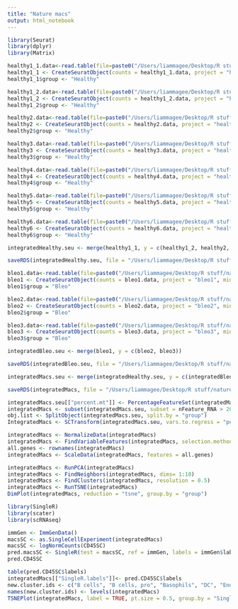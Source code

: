 ```yaml
---
title: "Nature macs"
output: html_notebook
---
```

```r
library(Seurat)
library(dplyr)
library(Matrix)
```

```r
healthy1_1.data<-read.table(file=paste0("/Users/liammagee/Desktop/R stuff/natureMacs/GSE111664_RAW/","GSM3036808_Control_1_1_Mouse_lung_digital_gene_expression_400.dge.txt"), sep="", row.names = 1, header = TRUE, as.is = TRUE)
healthy1_1 <- CreateSeuratObject(counts = healthy1_1.data, project = "healthy1_1", min.cells = 3, min.features = 200)
healthy1_1$group <- "Healthy"

healthy1_2.data<-read.table(file=paste0("/Users/liammagee/Desktop/R stuff/natureMacs/GSE111664_RAW/","GSM3036809_Control_1_2_Mouse_lung_digital_gene_expression_1500.dge.txt"),sep="", row.names = 1, header = TRUE, as.is = TRUE)
healthy1_2 <- CreateSeuratObject(counts = healthy1_2.data, project = "healthy1_2", min.cells = 3, min.features = 200)
healthy1_2$group <- "Healthy"

healthy2.data<-read.table(file=paste0("/Users/liammagee/Desktop/R stuff/natureMacs/GSE111664_RAW/","GSM3036810_Control_2_Mouse_lung_digital_gene_expression_4000.dge.txt"),sep="", row.names = 1, header = TRUE, as.is = TRUE)
healthy2 <- CreateSeuratObject(counts = healthy2.data, project = "healthy2", min.cells = 3, min.features = 200)
healthy2$group <- "Healthy"

healthy3.data<-read.table(file=paste0("/Users/liammagee/Desktop/R stuff/natureMacs/GSE111664_RAW/","GSM3036811_Control_3_Mouse_lung_digital_gene_expression_6000.dge.txt"),sep="", row.names = 1, header = TRUE, as.is = TRUE)
healthy3 <- CreateSeuratObject(counts = healthy3.data, project = "healthy3", min.cells = 3, min.features = 200)
healthy3$group <- "Healthy"

healthy4.data<-read.table(file=paste0("/Users/liammagee/Desktop/R stuff/natureMacs/GSE111664_RAW/","GSM3036812_Control_4_Mouse_lung_digital_gene_expression_4000.dge.txt"),sep="", row.names = 1, header = TRUE, as.is = TRUE)
healthy4 <- CreateSeuratObject(counts = healthy4.data, project = "healthy4", min.cells = 3, min.features = 200)
healthy4$group <- "Healthy"

healthy5.data<-read.table(file=paste0("/Users/liammagee/Desktop/R stuff/natureMacs/GSE111664_RAW/","GSM3036813_Control_5_Mouse_lung_digital_gene_expression_4000.dge.txt"),sep="", row.names = 1, header = TRUE, as.is = TRUE)
healthy5 <- CreateSeuratObject(counts = healthy5.data, project = "healthy5", min.cells = 3, min.features = 200)
healthy5$group <- "Healthy"

healthy6.data<-read.table(file=paste0("/Users/liammagee/Desktop/R stuff/natureMacs/GSE111664_RAW/","GSM3036814_Control_6_Mouse_lung_digital_gene_expression_6000.dge.txt"),sep="", row.names = 1, header = TRUE, as.is = TRUE)
healthy6 <- CreateSeuratObject(counts = healthy6.data, project = "healthy6", min.cells = 3, min.features = 200)
healthy6$group <- "Healthy"
```

```r
integratedHealthy.seu <- merge(healthy1_1, y = c(healthy1_2, healthy2, healthy3, healthy4, healthy5, healthy6))
```

```r
saveRDS(integratedHealthy.seu, file = "/Users/liammagee/Desktop/R stuff/natureMacs/GSE111664_RAW/integratedHealthy.rds")
```

```r
bleo1.data<-read.table(file=paste0("/Users/liammagee/Desktop/R stuff/natureMacs/GSE111664_RAW/","GSM3036815_Bleo_1_Mouse_lung_digital_gene_expression_4000.dge.txt"),sep="", row.names = 1, header = TRUE, as.is = TRUE)
bleo1 <- CreateSeuratObject(counts = bleo1.data, project = "bleo1", min.cells = 3, min.features = 200)
bleo1$group = "Bleo"

bleo2.data<-read.table(file=paste0("/Users/liammagee/Desktop/R stuff/natureMacs/GSE111664_RAW/","GSM3036816_Bleo_2_Mouse_lung_digital_gene_expression_6000.dge.txt"),sep="", row.names = 1, header = TRUE, as.is = TRUE)
bleo2 <- CreateSeuratObject(counts = bleo2.data, project = "bleo2", min.cells = 3, min.features = 200)
bleo2$group = "Bleo"

bleo3.data<-read.table(file=paste0("/Users/liammagee/Desktop/R stuff/natureMacs/GSE111664_RAW/","GSM3036817_Bleo_3_Mouse_lung_digital_gene_expression_6000.dge.txt"),sep="", row.names = 1, header = TRUE, as.is = TRUE)
bleo3 <- CreateSeuratObject(counts = bleo3.data, project = "bleo3", min.cells = 3, min.features = 200)
bleo3$group = "Bleo"
```

```r
integratedBleo.seu <- merge(bleo1, y = c(bleo2, bleo3))
```

```r
saveRDS(integratedBleo.seu, file = "/Users/liammagee/Desktop/R stuff/natureMacs/GSE111664_RAW/integratedBleo.rds")
```


```r
integratedMacs.seu <- merge(integratedHealthy.seu, y = c(integratedBleo.seu))
```
```r
saveRDS(integratedMacs, file = "/Users/liammagee/Desktop/R stuff/natureMacs/GSE111664_RAW/integratedMacs.rds")
```


```r
integratedMacs.seu[["percent.mt"]] <- PercentageFeatureSet(integratedMacs.seu, pattern = "^MT-")
integratedMacs <- subset(integratedMacs.seu, subset = nFeature_RNA > 200 & nFeature_RNA < 2500 & percent.mt < 5)
obj.list <- SplitObject(integratedMacs.seu, split.by = "group")
IntegratedMacs <- SCTransform(integratedMacs.seu, vars.to.regress = "percent.mt", verbose = FALSE)
```

```r
integratedMacs <- NormalizeData(integratedMacs)
integratedMacs <- FindVariableFeatures(integratedMacs, selection.method = "vst", nfeatures = 2000)
all.genes <- rownames(integratedMacs)
integratedMacs <- ScaleData(integratedMacs, features = all.genes)
```

```r
integratedMacs <- RunPCA(integratedMacs)
integratedMacs <- FindNeighbors(integratedMacs, dims= 1:10)
integratedMacs <- FindClusters(integratedMacs, resolution = 0.5)
integratedMacs <- RunTSNE(integratedMacs)
DimPlot(integratedMacs, reduction = "tsne", group.by = "group")
```

```r
library(SingleR)
library(scater)
library(scRNAseq)
```


```r
immGen <- ImmGenData()
macsSC <- as.SingleCellExperiment(integratedMacs)
macsSC <- logNormCounts(CD45SC)
pred.macsSC <- SingleR(test = macsSC, ref = immGen, labels = immGen$label.main)
pred.CD45SC
```

```r
table(pred.CD45SC$labels)
integratedMacs[["SingleR.labels"]]<- pred.CD45SC$labels
new.cluster.ids <- c("B cells", "B cells, pro", "Basophils", "DC", "Endothelial cells", "Eosinophils", "Epithelial cells", "Fibroblasts", "ILC", "Macrophages", "Mast cells", "Microglia", "Monocytes", "Neutrophils", "NK cells", "NKT", "Stem cells", "Stromal cells", "T cells", "Tgd" )
names(new.cluster.ids) <- levels(integratedMacs)
TSNEPlot(integratedMacs, label = TRUE, pt.size = 0.5, group.by = "SingleR.labels") + NoLegend()
```





























